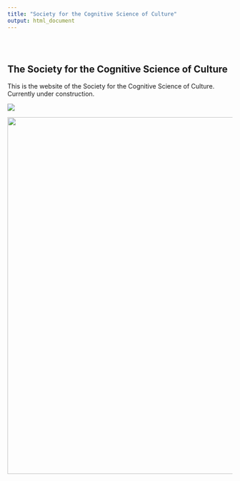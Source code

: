 ```yaml
---
title: "Society for the Cognitive Science of Culture"
output: html_document
---
```


```{=html}
<style type="text/css">
.title {
  display: none;
}

#getting-started img {
  margin-right: 50px;
}

</style>
```
<div class="row" style="padding-top: 30px;">

::: col-sm-6
# **The Society for the Cognitive Science of Culture**

This is the website of the Society for the Cognitive Science of Culture. Currently under construction.

![](images/SCSC_2.jpg)
:::

::: col-sm-6
```{=html}
<!--
### [SCSC](https://scsoc.github.io)
-->
```
<a href = "https://scsoc.github.io"> ![](images/SCSC_logo.jpg){width="800"} </a>
:::
